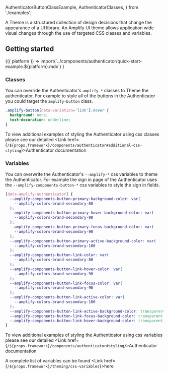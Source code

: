   AuthenticatorButtonClassExample,
  AuthenticatorClasses,
} from './examples';

A Theme is a structured collection of design decisions that change the appearance of a UI library. An Amplify UI theme allows application wide visual changes through the use of targeted CSS classes and variables.

## Getting started

<Fragment>
  {({ platform }) =>
    import(`../components/authenticator/quick-start-example.${platform}.mdx`)
  }
</Fragment>

### Classes

You can override the Authenticator's `amplify-*` classes to Theme the authenticator. For example to style all of the buttons in the Authenticator you could target the `amplify-button` class.

<Example className="authenticator-theme-class-example">
  <AuthenticatorButtonClassExample />

  <ExampleCode>

```css
.amplify-button[data-variation='link']:hover {
  background: none;
  text-decoration: underline;
}
```

  </ExampleCode>
</Example>

To view additional examples of styling the Authenticator using css classes please see our detailed <Link href={`/${props.framework}/components/authenticator#additional-css-styling`}>Authenticator</Link> documentation

<AuthenticatorClasses />

### Variables

You can overwrite the Authenticator's `--amplify-*` css variables to theme the Authenticator. For example the sign in page of the Authenticator uses the `--amplify-components-button-*` css variables to style the sign in fields.

<Example className="authenticator-theme-variable-example">
  <AuthenticatorButtonClassExample />

  <ExampleCode>

```css
[data-amplify-authenticator] {
  --amplify-components-button-primary-background-color: var(
    --amplify-colors-brand-secondary-80
  );
  --amplify-components-button-primary-hover-background-color: var(
    --amplify-colors-brand-secondary-90
  );
  --amplify-components-button-primary-focus-background-color: var(
    --amplify-colors-brand-secondary-90
  );
  --amplify-components-button-primary-active-background-color: var(
    --amplify-colors-brand-secondary-100
  );
  --amplify-components-button-link-color: var(
    --amplify-colors-brand-secondary-80
  );
  --amplify-components-button-link-hover-color: var(
    --amplify-colors-brand-secondary-90
  );
  --amplify-components-button-link-focus-color: var(
    --amplify-colors-brand-secondary-90
  );
  --amplify-components-button-link-active-color: var(
    --amplify-colors-brand-secondary-100
  );
  --amplify-components-button-link-active-background-color: transparent;
  --amplify-components-button-link-focus-background-color: transparent;
  --amplify-components-button-link-hover-background-color: transparent;
}
```

  </ExampleCode>
</Example>

To view additional examples of styling the Authenticator using css variables please see our detailed <Link href={`/${props.framework}/components/authenticator#styling`}>Authenticator</Link> documentation

A complete list of variables can be found <Link href={`/${props.framework}/theming/css-variables`}>here</Link>
